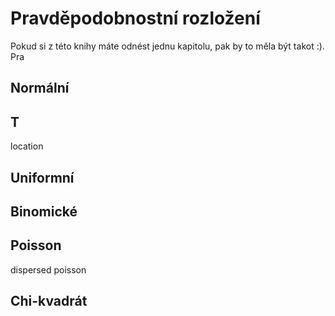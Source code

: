 # Pravděpodobnostní rozložení

Pokud si z této knihy máte odnést jednu kapitolu, pak by to měla být takot :). Pra

## Normální

## T
location

## Uniformní

## Binomické 

## Poisson
dispersed poisson


## Chi-kvadrát